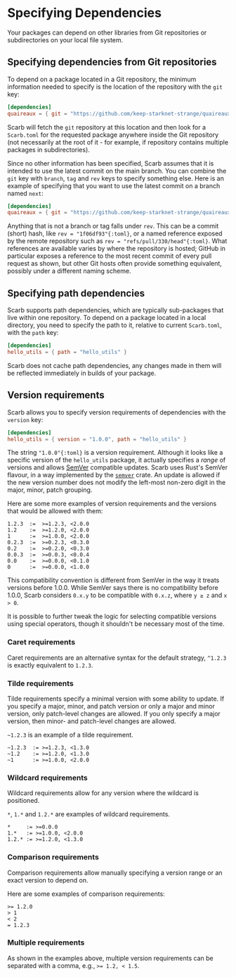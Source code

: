 # Specifying Dependencies

Your packages can depend on other libraries from Git repositories or subdirectories on your local file system.

## Specifying dependencies from Git repositories

To depend on a package located in a Git repository, the minimum information needed to specify is the location of the repository with the `git` key:

```toml copy /git/1
[dependencies]
quaireaux = { git = "https://github.com/keep-starknet-strange/quaireaux.git" }
```

Scarb will fetch the `git` repository at this location and then look for a `Scarb.toml` for the requested package anywhere inside the Git repository
(not necessarily at the root of it - for example, if repository contains multiple packages in subdirectories).

Since no other information has been specified, Scarb assumes that it is intended to use the latest commit on the main branch.
You can combine the `git` key with `branch`, `tag` and `rev` keys to specify something else.
Here is an example of specifying that you want to use the latest commit on a branch named `next`:

```toml copy /branch = "next"/
[dependencies]
quaireaux = { git = "https://github.com/keep-starknet-strange/quaireaux.git", branch = "next" }
```

Anything that is not a branch or tag falls under `rev`.
This can be a commit (short) hash, like `rev = "1f06df93"{:toml}`, or a named reference exposed by the remote repository such as `rev = "refs/pull/330/head"{:toml}`.
What references are available varies by where the repository is hosted; GitHub in particular exposes a reference to the most recent commit of every pull request as shown, but other Git hosts often provide something equivalent, possibly under a different naming scheme.

## Specifying path dependencies

Scarb supports path dependencies, which are typically sub-packages that live within one repository.
To depend on a package located in a local directory, you need to specify the path to it, relative to current `Scarb.toml`, with the `path` key:

```toml copy /path/1
[dependencies]
hello_utils = { path = "hello_utils" }
```

Scarb does not cache path dependencies, any changes made in them will be reflected immediately in builds of your package.

## Version requirements

Scarb allows you to specify version requirements of dependencies with the `version` key:

```toml copy /version = "1.0.0"/
[dependencies]
hello_utils = { version = "1.0.0", path = "hello_utils" }
```

The string `"1.0.0"{:toml}` is a version requirement.
Although it looks like a specific version of the `hello_utils` package, it actually specifies a _range_ of versions and allows [SemVer](https://semver.org/) compatible updates.
Scarb uses Rust's SemVer flavour, in a way implemented by the [`semver`](https://crates.io/crates/semver) crate.
An update is allowed if the new version number does not modify the left-most non-zero digit in the major, minor, patch grouping.

Here are some more examples of version requirements and the versions that would be allowed with them:

```
1.2.3  :=  >=1.2.3, <2.0.0
1.2    :=  >=1.2.0, <2.0.0
1      :=  >=1.0.0, <2.0.0
0.2.3  :=  >=0.2.3, <0.3.0
0.2    :=  >=0.2.0, <0.3.0
0.0.3  :=  >=0.0.3, <0.0.4
0.0    :=  >=0.0.0, <0.1.0
0      :=  >=0.0.0, <1.0.0
```

This compatibility convention is different from SemVer in the way it treats versions before 1.0.0.
While SemVer says there is no compatibility before 1.0.0, Scarb considers `0.x.y` to be compatible with `0.x.z`, where `y ≥ z` and `x > 0`.

It is possible to further tweak the logic for selecting compatible versions using special operators, though it shouldn't be necessary most of the time.

### Caret requirements

Caret requirements are an alternative syntax for the default strategy, `^1.2.3` is exactly equivalent to `1.2.3`.

### Tilde requirements

Tilde requirements specify a minimal version with some ability to update.
If you specify a major, minor, and patch version or only a major and minor version, only patch-level changes are allowed.
If you only specify a major version, then minor- and patch-level changes are allowed.

`~1.2.3` is an example of a tilde requirement.

```
~1.2.3  := >=1.2.3, <1.3.0
~1.2    := >=1.2.0, <1.3.0
~1      := >=1.0.0, <2.0.0
```

### Wildcard requirements

Wildcard requirements allow for any version where the wildcard is positioned.

`*`, `1.*` and `1.2.*` are examples of wildcard requirements.

```
*     := >=0.0.0
1.*   := >=1.0.0, <2.0.0
1.2.* := >=1.2.0, <1.3.0
```

### Comparison requirements

Comparison requirements allow manually specifying a version range or an exact version to depend on.

Here are some examples of comparison requirements:

```
>= 1.2.0
> 1
< 2
= 1.2.3
```

### Multiple requirements

As shown in the examples above, multiple version requirements can be separated with a comma, e.g., `>= 1.2, < 1.5`.
